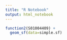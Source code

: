 ```yaml
---
title: "R Notebook"
output: html_notebook
---
```


```r
function2(S01004409) +
  geom_sf(data=simple.sf)
```

